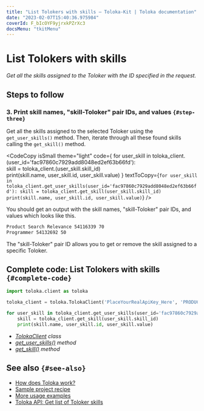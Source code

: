 ```yaml
---
title: "List Tolokers with skills — Toloka-Kit | Toloka documentation"
date: "2023-02-07T15:40:36.975984"
coverId: F_bIcOYF9yjrxkPZrXc3
docsMenu: "tkitMenu"
---
```



# List Tolokers with skills

_Get all the skills assigned to the Toloker with the ID specified in the request._

## Steps to follow

<Import/>

<Instantiate/>

### 3. Print skill names, "skill-Toloker" pair IDs, and values `{#step-three}`

Get all the skills assigned to the selected Toloker using the `get_user_skills()` method. Then, iterate through all these found skills calling the `get_skill()` method.

<CodeCopy
  isSmall
  theme="light"
  code={
    <HighlightChildren language="python">
      for user_skill in toloka_client.<Term term="get_user_skills"><GetUserSkills/></Term>(user_id='fac97860c7929add8048ed2ef63b66fd'):
      <br/>    skill = toloka_client.<Term term="get_skill"><GetSkill/></Term>(user_skill.skill_id)
      <br/>    print(skill.name, user_skill.id, user_skill.value)
    </HighlightChildren>
  }
  textToCopy={`for user_skill in toloka_client.get_user_skills(user_id='fac97860c7929add8048ed2ef63b66fd'):
    skill = toloka_client.get_skill(user_skill.skill_id)
    print(skill.name, user_skill.id, user_skill.value)`}
/>

You should get an output with the skill names, "skill-Toloker" pair IDs, and values which looks like this.

```bash
Product Search Relevance 54116339 70
Programmer 54132692 50
```

<Note mode="tip" title="Tip">

The "skill-Toloker" pair ID allows you to get or remove the skill assigned to a specific Toloker.

</Note>

## Complete code: List Tolokers with skills `{#complete-code}`

```python
import toloka.client as toloka

toloka_client = toloka.TolokaClient('PlaceYourRealApiKey_Here', 'PRODUCTION')

for user_skill in toloka_client.get_user_skills(user_id='fac97860c7929add8048ed2ef63b66fd'):
    skill = toloka_client.get_skill(user_skill.skill_id)
    print(skill.name, user_skill.id, user_skill.value)
```

<Note mode="tip" title="List of classes and methods used in this recipe">

- _[TolokaClient](/docs/toloka-kit/reference/toloka.client.TolokaClient) class_
- _[get_user_skills()](/docs/toloka-kit/reference/toloka.client.TolokaClient.get_user_skills) method_
- _[get_skill()](/docs/toloka-kit/reference/toloka.client.TolokaClient.get_skill) method_

</Note>

## See also `{#see-also}`

- [How does Toloka work?](/docs/guide/overview)
- [Sample project recipe](/docs/toloka-kit/recipes/learn-basics)
- [More usage examples](/docs/toloka-kit/recipes/use-cases)
- [Toloka API: Get list of Toloker skills](https://toloka.ai/docs/api/api-reference/#get-/user-skills)
